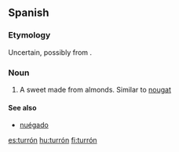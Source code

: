==Spanish==

===Etymology===
Uncertain, possibly from {{etyl|ca|es}} {{term|torró|lang=ca}}.

===Noun===
{{es-noun-m|pl=turrones}}

# A sweet made from almonds. Similar to [[nougat]]

====See also====
*[[nuégado]] {{m}}

[[es:turrón]]
[[hu:turrón]]
[[fi:turrón]]